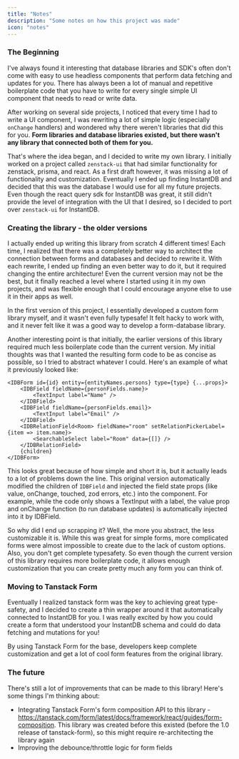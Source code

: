 ```yaml
---
title: "Notes"
description: "Some notes on how this project was made"
icon: "notes"
---
```


### The Beginning
I've always found it interesting that database libraries and SDK's often don't come with easy to use headless components that perform data fetching and updates for you. There has always been a lot of manual and repetitive boilerplate code that you have to write for every single simple UI component that needs to read or write data.

After working on several side projects, I noticed that every time I had to write a UI component, I was rewriting a lot of simple logic (especially `onChange` handlers) and wondered why there weren't libraries that did this for you. **Form libraries and database libraries existed, but there wasn't any library that connected both of them for you.**

That's where the idea began, and I decided to write my own library. I initially worked on a project called `zenstack-ui` that had similar functionality for zenstack, prisma, and react. As a first draft however, it was missing a lot of functionality and customization. Eventually I ended up finding InstantDB and decided that this was the database I would use for all my future projects. Even though the react query sdk for InstantDB was great, it still didn't provide the level of integration with the UI that I desired, so I decided to port over `zenstack-ui` for InstantDB.

### Creating the library - the older versions

I actually ended up writing this library from scratch 4 different times! Each time, I realized that there was a completely better way to architect the connection between forms and databases and decided to rewrite it. With each rewrite, I ended up finding an even better way to do it, but it required changing the entire architecture! Even the current version may not be the best, but it finally reached a level where I started using it in my own projects, and was flexible enough that I could encourage anyone else to use it in their apps as well.

In the first version of this project, I essentially developed a custom form library myself, and it wasn't even fully typesafe! It felt hacky to work with, and it never felt like it was a good way to develop a form-database library.

Another interesting point is that initially, the earlier versions of this library required much less boilerplate code than the current version. My initial thoughts was that I wanted the resulting form code to be as concise as possible, so I tried to abstract whatever I could. Here's an example of what it previously looked like:

```tsx
<IDBForm id={id} entity={entityNames.persons} type={type} {...props}>
	<IDBField fieldName={personFields.name}>
		<TextInput label="Name" />
	</IDBField>
	<IDBField fieldName={personFields.email}>
		<TextInput label="Email" />
	</IDBField>
	<IDBRelationField<Room> fieldName="room" setRelationPickerLabel={item => item.name}>
		<SearchableSelect label="Room" data={[]} />
	</IDBRelationField>
	{children}
</IDBForm>
```

This looks great because of how simple and short it is, but it actually leads to a lot of problems down the line. This original version automatically modified the children of `IDBField` and injected the field state props (like value, onChange, touched, zod errors, etc.) into the component. For example, while the code only shows a TextInput with a label, the value prop and onChange function (to run database updates) is automatically injected into it by IDBField.

So why did I end up scrapping it? Well, the more you abstract, the less customizable it is. While this was great for simple forms, more complicated forms were almost impossible to create due to the lack of custom options. Also, you don't get complete typesafety. So even though the current version of this library requires more boilerplate code, it allows enough customization that you can create pretty much any form you can think of.

### Moving to Tanstack Form

Eventually I realized tanstack form was the key to achieving great type-safety, and I decided to create a thin wrapper around it that automatically connected to InstantDB for you. I was really excited by how you could create a form that understood your InstantDB schema and could do data fetching and mutations for you!

By using Tanstack Form for the base, developers keep complete customization and get a lot of cool form features from the original library.

### The future

There's still a lot of improvements that can be made to this library! Here's some things I'm thinking about:
- Integrating Tanstack Form's form composition API to this library - https://tanstack.com/form/latest/docs/framework/react/guides/form-composition. This library was created before this existed (before the 1.0 release of tanstack-form), so this might require re-architecting the library again
- Improving the debounce/throttle logic for form fields